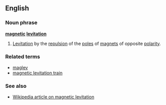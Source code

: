 ==English==
===Noun phrase===
'''[[magnetic]] [[levitation]]'''

#[[Levitation]] by the [[repulsion]] of the [[pole]]s of [[magnet]]s of opposite [[polarity]].

===Related terms===
*[[maglev]]
*[[magnetic levitation train]]

===See also===
*[[en:Magnetic_levitation|Wikipedia article on magnetic levitation]]